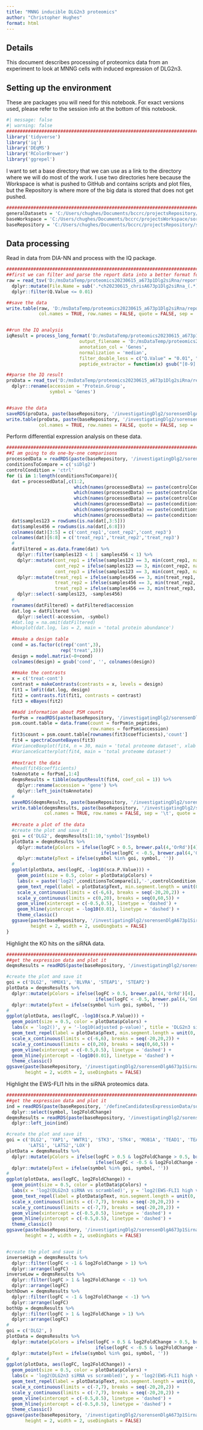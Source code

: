 ```yaml
---
title: "MNNG inducible DLG2n3 proteomics"
author: "Christopher Hughes"
format: html
---
```


## Details

This document describes processing of proteomics data from an experiment to look at MNNG cells with induced expression of DLG2n3.

## Setting up the environment

These are packages you will need for this notebook. For exact versions used, please refer to the session info at the bottom of this notebook.

```r
#| message: false
#| warning: false
##########################################################################################
library('tidyverse')
library('iq')
library('DEqMS')
library('RColorBrewer')
library('ggrepel')
```

I want to set a base directory that we can use as a link to the directory where we will do most of the work. I use two directories here because the Workspace is what is pushed to GitHub and contains scripts and plot files, but the Repository is where more of the big data is stored that does not get pushed.

```r
##########################################################################################
generalDatasets = 'C:/Users/chughes/Documents/bccrc/projectsRepository/generalDatasets'
baseWorkspace = 'C:/Users/chughes/Documents/bccrc/projectsWorkspace/sorensenLab/relatedToEwsCrisprManuscript'
baseRepository = 'C:/Users/chughes/Documents/bccrc/projectsRepository/sorensenLab/relatedToEwsCrisprManuscript'
```

## Data processing

Read in data from DIA-NN and process with the IQ package.

```r
##########################################################################################
##first we can filter and parse the report data into a better format for IQ
raw = read_tsv('D:/msDataTemp/proteomics20230615_a673p1Dlg2siRna/report.tsv', show_col_types = FALSE) %>%
  dplyr::mutate(File.Name = sub('.*ch20230615_chrisA673p1Dlg2siRna_(.*)_dia_[123]\\.mzML', '\\1', File.Name)) %>%
  dplyr::filter(Q.Value <= 0.01)

##save the data
write.table(raw, 'D:/msDataTemp/proteomics20230615_a673p1Dlg2siRna/reportParsed.tsv', 
            col.names = TRUE, row.names = FALSE, quote = FALSE, sep = '\t')


##run the IQ analysis
iqResult = process_long_format('D:/msDataTemp/proteomics20230615_a673p1Dlg2siRna/reportParsed.tsv', 
                           output_filename = 'D:/msDataTemp/proteomics20230615_a673p1Dlg2siRna/reportParsedIqQuant.tsv',
                           annotation_col = 'Genes',
                           normalization = 'median',
                           filter_double_less = c("Q.Value" = "0.01", "PG.Q.Value" = "0.01"),
                           peptide_extractor = function(x) gsub("[0-9].*$", "", x))

##parse the IQ result
proData = read_tsv('D:/msDataTemp/proteomics20230615_a673p1Dlg2siRna/reportParsedIqQuant.tsv', show_col_types = FALSE) %>%
  dplyr::rename(accession = 'Protein.Group',
                symbol = 'Genes')


##save the data
saveRDS(proData, paste(baseRepository, '/investigatingDlg2/sorensenDlgA673p1SirnaProteomics/datasetOutputs/dataset_processedA673p1Dlg2SirnaTotalProteome.rds', sep = ''))
write.table(proData, paste(baseRepository, '/investigatingDlg2/sorensenDlgA673p1SirnaProteomics/datasetOutputs/dataset_processedA673p1Dlg2SirnaTotalProteome.tsv', sep = ''), 
            col.names = TRUE, row.names = FALSE, quote = FALSE, sep = '\t')
```

Perform differential expression analysis on these data. 

```r
##########################################################################################
##I am going to do one-by-one comparisons
processedData = readRDS(paste(baseRepository, '/investigatingDlg2/sorensenDlgA673p1SirnaProteomics/datasetOutputs/dataset_processedA673p1Dlg2SirnaTotalProteome.rds', sep = ''))
conditionsToCompare = c('siDlg2')
controlCondition = 'ctrl'
for (i in 1:length(conditionsToCompare)){
  dat = processedData[,c(1:2, 
                         which(names(processedData) == paste(controlCondition, '_rep1', sep = '')),
                         which(names(processedData) == paste(controlCondition, '_rep2', sep = '')),
                         which(names(processedData) == paste(controlCondition, '_rep3', sep = '')),
                         which(names(processedData) == paste(conditionsToCompare[i], '_rep1', sep = '')),
                         which(names(processedData) == paste(conditionsToCompare[i], '_rep2', sep = '')),
                         which(names(processedData) == paste(conditionsToCompare[i], '_rep3', sep = '')))]
  dat$samples123 = rowSums(is.na(dat[,3:5]))
  dat$samples456 = rowSums(is.na(dat[,6:8]))
  colnames(dat)[3:5] = c('cont_rep1','cont_rep2','cont_rep3')
  colnames(dat)[6:8] = c('treat_rep1','treat_rep2','treat_rep3')
  #
  datFiltered = as.data.frame(dat) %>%
    dplyr::filter(samples123 < 1 | samples456 < 1) %>%
    dplyr::mutate(cont_rep1 = ifelse(samples123 == 3, min(cont_rep1, na.rm = TRUE), cont_rep1),
                  cont_rep2 = ifelse(samples123 == 3, min(cont_rep2, na.rm = TRUE), cont_rep2),
                  cont_rep3 = ifelse(samples123 == 3, min(cont_rep3, na.rm = TRUE), cont_rep3)) %>%
    dplyr::mutate(treat_rep1 = ifelse(samples456 == 3, min(treat_rep1, na.rm = TRUE), treat_rep1),
                  treat_rep2 = ifelse(samples456 == 3, min(treat_rep2, na.rm = TRUE), treat_rep2),
                  treat_rep3 = ifelse(samples456 == 3, min(treat_rep3, na.rm = TRUE), treat_rep3)) %>%
    dplyr::select(-samples123, -samples456)
  #
  rownames(datFiltered) = datFiltered$accession
  dat.log = datFiltered %>%
    dplyr::select(-accession, -symbol)
  #dat.log = na.omit(datFiltered)
  #boxplot(dat.log, las = 2, main = 'total protein abundance')
  
  ##make a design table
  cond = as.factor(c(rep('cont',3),
                    rep('treat',3)))
  design = model.matrix(~0+cond)
  colnames(design) = gsub('cond', '', colnames(design))
  
  ##make the contrasts
  x = c('treat-cont')
  contrast = makeContrasts(contrasts = x, levels = design)
  fit1 = lmFit(dat.log, design)
  fit2 = contrasts.fit(fit1, contrasts = contrast)
  fit3 = eBayes(fit2)

  ##add information about PSM counts
  forPsm = readRDS(paste(baseRepository, '/investigatingDlg2/sorensenDlgA673p1SirnaProteomics/datasetOutputs/dataset_processedA673p1Dlg2SirnaTotalProteome.rds', sep = ''))
  psm.count.table = data.frame(count = forPsm$n_peptides,
                               row.names = forPsm$accession)
  fit3$count = psm.count.table[rownames(fit3$coefficients),'count']
  fit4 = spectraCounteBayes(fit3)
  #VarianceBoxplot(fit4, n = 30, main = 'total proteome dataset', xlab = 'psm count')
  #VarianceScatterplot(fit4, main = 'total proteome dataset')
  
  ##extract the data
  #head(fit4$coefficients)
  toAnnotate = forPsm[,1:4]
  deqmsResults = tibble(outputResult(fit4, coef_col = 1)) %>%
    dplyr::rename(accession = 'gene') %>%
    dplyr::left_join(toAnnotate)
  #
  saveRDS(deqmsResults, paste(baseRepository, '/investigatingDlg2/sorensenDlgA673p1SirnaProteomics/datasetOutputs/dataset_deqms_', conditionsToCompare[i], '-', controlCondition, '.rds', sep = ''))
  write.table(deqmsResults, paste(baseRepository, '/investigatingDlg2/sorensenDlgA673p1SirnaProteomics/datasetOutputs/dataset_deqms_', conditionsToCompare[i], '-', controlCondition, '.tsv', sep = ''),
              col.names = TRUE, row.names = FALSE, sep = '\t', quote = FALSE)
  
  ##create a plot of the data
  #create the plot and save it
  goi = c('DLG2', deqmsResults[1:10,'symbol']$symbol)
  plotData = deqmsResults %>%
    dplyr::mutate(pColors = ifelse(logFC > 0.5, brewer.pal(4,'OrRd')[4],
                                   ifelse(logFC < -0.5, brewer.pal(4,'GnBu')[4], brewer.pal(3,'Greys')[2]))) %>%
    dplyr::mutate(pText = ifelse(symbol %in% goi, symbol, ''))
  #
  ggplot(plotData, aes(logFC, -log10(sca.P.Value))) +
    geom_point(size = 0.5, color = plotData$pColors) +
    labs(x = paste('log2(',conditionsToCompare[i],'-',controlCondition,')',sep=''), y = '-log10(p-value)', title = 'Differential abundance') +
    geom_text_repel(label = plotData$pText, min.segment.length = unit(0, 'lines'), nudge_x = 1, nudge_y = 2, max.overlaps = 55000, size = 2, segment.size = 0.25) +
    scale_x_continuous(limits = c(-6,6), breaks = seq(-20,20,2)) +
    scale_y_continuous(limits = c(0,20), breaks = seq(0,60,5)) +
    geom_vline(xintercept = c(-0.5,0.5), linetype = 'dashed') +
    geom_hline(yintercept = -log10(0.01), linetype = 'dashed') +
    theme_classic()
  ggsave(paste(baseRepository, '/investigatingDlg2/sorensenDlgA673p1SirnaProteomics/plots/scatter_deqms_', conditionsToCompare[i], '-', controlCondition, '.pdf', sep = ''),
         height = 2, width = 2, useDingbats = FALSE)
}
```

Highlight the KO hits on the siRNA data.

```r
##########################################################################################
##get the expression data and plot it
deqmsResults = readRDS(paste(baseRepository, '/investigatingDlg2/sorensenDlgA673p1SirnaProteomics/datasetOutputs/dataset_deqms_siDlg2-ctrl.rds', sep = ''))

#create the plot and save it
goi = c('DLG2', 'HMOX1', 'BLVRA', 'STEAP1', 'STEAP2')
plotData = deqmsResults %>%
  dplyr::mutate(pColors = ifelse(logFC > 0.5, brewer.pal(4,'OrRd')[4],
                                 ifelse(logFC < -0.5, brewer.pal(4,'GnBu')[4], brewer.pal(3,'Greys')[2]))) %>%
  dplyr::mutate(pText = ifelse(symbol %in% goi, symbol, ''))
#
ggplot(plotData, aes(logFC, -log10(sca.P.Value))) +
  geom_point(size = 0.5, color = plotData$pColors) +
  labs(x = 'log2()', y = '-log10(adjusted p-value)', title = 'DLG2n3 siRNA (48h), KO hits') +
  geom_text_repel(label = plotData$pText, min.segment.length = unit(0, 'lines'), nudge_x = 1, nudge_y = 2, max.overlaps = 55000, size = 2, segment.size = 0.25) +
  scale_x_continuous(limits = c(-6,6), breaks = seq(-20,20,2)) +
  scale_y_continuous(limits = c(0,20), breaks = seq(0,60,5)) +
  geom_vline(xintercept = c(-0.5,0.5), linetype = 'dashed') +
  geom_hline(yintercept = -log10(0.01), linetype = 'dashed') +
  theme_classic()
ggsave(paste(baseRepository, '/investigatingDlg2/sorensenDlgA673p1SirnaProteomics/plots/scatter_deqms_siDlg2-ctrl_koHits.pdf', sep = ''),
       height = 2, width = 2, useDingbats = FALSE)

```

Highlight the EWS-FLI1 hits in the siRNA proteomics data.

```r
##########################################################################################
##get the expression data and plot it
ind = readRDS(paste(baseRepository, '/defineCandidatesExpressionData/sorensenEwsA673RnaSeq/datasetOutputs/dataset_ewsTargetsInducedRankScore.rds',sep='')) %>%
  dplyr::select(symbol, log2FoldChange)
deqmsResults = readRDS(paste(baseRepository, '/investigatingDlg2/sorensenDlgA673p1SirnaProteomics/datasetOutputs/dataset_deqms_siDlg2-ctrl.rds', sep = '')) %>%
  dplyr::left_join(ind)

#create the plot and save it
goi = c('DLG2', 'YAP1', 'WWTR1', 'STK3', 'STK4', 'MOB1A', 'TEAD1', 'TEAD2', 'TEAD3', 'TEAD4' , 'CCN1', 'CCN2', 'AMOT', 'AXL', 'MPDZ', 'HELLS', 'RASSF1',
        'LATS1', 'LATS2','LOX')
plotData = deqmsResults %>%
  dplyr::mutate(pColors = ifelse(logFC > 0.5 & log2FoldChange > 0.5, brewer.pal(4,'OrRd')[4],
                                 ifelse(logFC < -0.5 & log2FoldChange < -0.5, brewer.pal(4,'GnBu')[4], brewer.pal(3,'Greys')[2]))) %>%
  dplyr::mutate(pText = ifelse(symbol %in% goi, symbol, ''))
#
ggplot(plotData, aes(logFC, log2FoldChange)) +
  geom_point(size = 0.5, color = plotData$pColors) +
  labs(x = 'log2(DLG2n3 siRNA vs scrambled)', y = 'log2(EWS-FLI1 high vs low)', title = 'DLG2n3 siRNA (48h), fusion hits') +
  geom_text_repel(label = plotData$pText, min.segment.length = unit(0, 'lines'), nudge_x = 1, nudge_y = 2, max.overlaps = 55000, size = 2, segment.size = 0.25) +
  scale_x_continuous(limits = c(-7,7), breaks = seq(-20,20,2)) +
  scale_y_continuous(limits = c(-7,7), breaks = seq(-20,20,2)) +
  geom_vline(xintercept = c(-0.5,0.5), linetype = 'dashed') +
  geom_hline(yintercept = c(-0.5,0.5), linetype = 'dashed') +
  theme_classic()
ggsave(paste(baseRepository, '/investigatingDlg2/sorensenDlgA673p1SirnaProteomics/plots/scatter_deqms_siDlg2-ctrl_fusionHits.pdf', sep = ''),
       height = 2, width = 2, useDingbats = FALSE)


#create the plot and save it
inverseHigh = deqmsResults %>%
  dplyr::filter(logFC < -1 & log2FoldChange > 1) %>%
  dplyr::arrange(logFC)
inverseLow = deqmsResults %>%
  dplyr::filter(logFC > 1 & log2FoldChange < -1) %>%
  dplyr::arrange(logFC)
bothDown = deqmsResults %>%
  dplyr::filter(logFC < -1 & log2FoldChange < -1) %>%
  dplyr::arrange(logFC)
bothUp = deqmsResults %>%
  dplyr::filter(logFC > 1 & log2FoldChange > 1) %>%
  dplyr::arrange(logFC)
#
goi = c('DLG2', )
plotData = deqmsResults %>%
  dplyr::mutate(pColors = ifelse(logFC > 0.5 & log2FoldChange > 0.5, brewer.pal(4,'OrRd')[4],
                                 ifelse(logFC < -0.5 & log2FoldChange < -0.5, brewer.pal(4,'GnBu')[4], brewer.pal(3,'Greys')[2]))) %>%
  dplyr::mutate(pText = ifelse(symbol %in% goi, symbol, ''))
#
ggplot(plotData, aes(logFC, log2FoldChange)) +
  geom_point(size = 0.5, color = plotData$pColors) +
  labs(x = 'log2(DLG2n3 siRNA vs scrambled)', y = 'log2(EWS-FLI1 high vs low)', title = 'DLG2n3 siRNA (48h), fusion hits') +
  geom_text_repel(label = plotData$pText, min.segment.length = unit(0, 'lines'), nudge_x = 1, nudge_y = 2, max.overlaps = 55000, size = 2, segment.size = 0.25) +
  scale_x_continuous(limits = c(-7,7), breaks = seq(-20,20,2)) +
  scale_y_continuous(limits = c(-7,7), breaks = seq(-20,20,2)) +
  geom_vline(xintercept = c(-0.5,0.5), linetype = 'dashed') +
  geom_hline(yintercept = c(-0.5,0.5), linetype = 'dashed') +
  theme_classic()
ggsave(paste(baseRepository, '/investigatingDlg2/sorensenDlgA673p1SirnaProteomics/plots/scatter_deqms_siDlg2-ctrl_fusionHits.pdf', sep = ''),
       height = 2, width = 2, useDingbats = FALSE)

```


